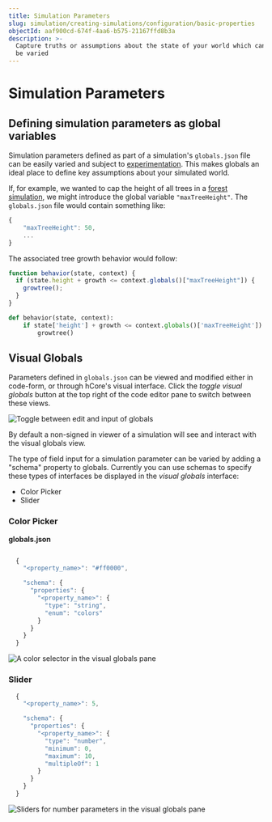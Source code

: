 ```yaml
---
title: Simulation Parameters
slug: simulation/creating-simulations/configuration/basic-properties
objectId: aaf900cd-674f-4aa6-b575-21167ffd8b3a
description: >-
  Capture truths or assumptions about the state of your world which can easily
  be varied
---
```


# Simulation Parameters

## Defining simulation parameters as global variables

Simulation parameters defined as part of a simulation's `globals.json` file can be easily varied and subject to [experimentation](/docs/simulation/creating-simulations/experiments/). This makes globals an ideal place to define key assumptions about your simulated world.

If, for example, we wanted to cap the height of all trees in a [forest simulation](/@hash/forest), we might introduce the global variable `"maxTreeHeight"`. The `globals.json` file would contain something like:

```javascript
{
    "maxTreeHeight": 50,
    ...
}
```

The associated tree growth behavior would follow:

<Tabs>
<Tab title="JavaScript" >

```javascript
function behavior(state, context) {
  if (state.height + growth <= context.globals()["maxTreeHeight"]) {
    growtree();
  }
}
```

</Tab>

<Tab title="Python" >

```python
def behavior(state, context):
    if state['height'] + growth <= context.globals()['maxTreeHeight']):
        growtree()
```

</Tab>
</Tabs>

## Visual Globals

Parameters defined in `globals.json` can be viewed and modified either in code-form, or through hCore's visual interface. Click the _toggle visual globals_ button at the top right of the code editor pane to switch between these views.

![Toggle between edit and input of globals](https://cdn-us1.hash.ai/site/docs/kapture-2020-12-09-at-11.52.28.gif)

<Hint style="info">
  By default a non-signed in viewer of a simulation will see and interact with
  the visual globals view.
</Hint>

The type of field input for a simulation parameter can be varied by adding a "schema" property to globals. Currently you can use schemas to specify these types of interfaces be displayed in the _visual globals_ interface:

- Color Picker
- Slider

### Color Picker

**globals.json**

```javascript

  {
    "<property_name>": "#ff0000",

    "schema": {
      "properties": {
        "<property_name>": {
          "type": "string",
          "enum": "colors"
        }
      }
    }
  }
```

![A color selector in the visual globals pane](https://cdn-us1.hash.ai/site/docs/screen-shot-2020-12-09-at-12.06.10-pm.png)

### Slider

```javascript
  {
    "<property_name>": 5,

    "schema": {
      "properties": {
        "<property_name>": {
          "type": "number",
          "minimum": 0,
          "maximum": 10,
          "multipleOf": 1
        }
      }
    }
  }
```

![Sliders for number parameters in the visual globals pane](https://cdn-us1.hash.ai/site/docs/image%20%2832%29.png)
